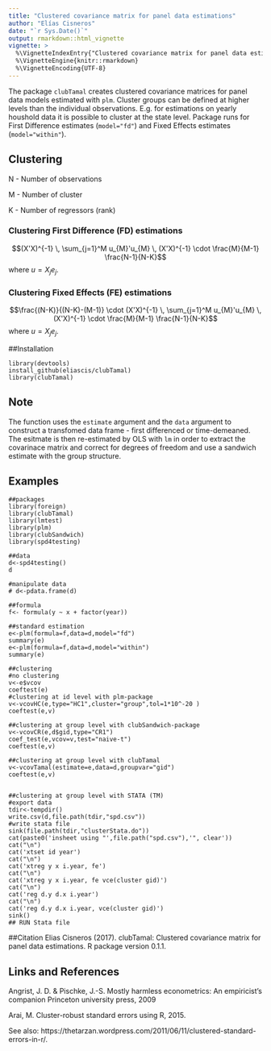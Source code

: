 ```yaml
---
title: "Clustered covariance matrix for panel data estimations"
author: "Elías Cisneros"
date: "`r Sys.Date()`"
output: rmarkdown::html_vignette
vignette: >
  %\VignetteIndexEntry{"Clustered covariance matrix for panel data estimations"}
  %\VignetteEngine{knitr::rmarkdown}
  %\VignetteEncoding{UTF-8}
---
```


The package `clubTamal` creates clustered covariance matrices for panel data models estimated with `plm`. Cluster groups can be defined at higher levels than the individual observations. E.g. for estimations on yearly houshold data it is possible to cluster at the state level. 
Package runs for First Difference estimates (`model="fd"`) and Fixed Effects estimates (`model="within"`). 
    
## Clustering
N - Number of observations

M - Number of cluster 

K - Number of regressors (rank)

### Clustering First Difference (FD) estimations

$$(X'X)^{-1} \, \sum_{j=1}^M u_{M}'u_{M} \, (X'X)^{-1} \cdot \frac{M}{M-1} \frac{N-1}{N-K}$$
where $u = X_{j} e_{j}$.

### Clustering Fixed Effects (FE) estimations

$$\frac{(N-K)}{(N-K)-(M-1)} \cdot (X'X)^{-1} \, \sum_{j=1}^M u_{M}'u_{M} \, (X'X)^{-1} \cdot \frac{M}{M-1} \frac{N-1}{N-K}$$
where $u = X_{j} e_{j}$.

##Installation
```
library(devtools)
install_github(eliascis/clubTamal)
library(clubTamal)
```


## Note 
The function uses the `estimate` argument and the `data` argument to construct a transfomed data frame
- first differenced or time-demeaned. The esitmate is then re-estimated by OLS with `lm` in order to extract the
covarinace matrix and correct for degrees of freedom and use a sandwich estimate with the group structure.



## Examples

```
##packages
library(foreign)
library(clubTamal)
library(lmtest)
library(plm)
library(clubSandwich)
library(spd4testing)

##data
d<-spd4testing()
d

#manipulate data
# d<-pdata.frame(d)

##formula
f<- formula(y ~ x + factor(year))

##standard estimation
e<-plm(formula=f,data=d,model="fd")
summary(e)
e<-plm(formula=f,data=d,model="within")
summary(e)

##clustering
#no clustering
v<-e$vcov
coeftest(e)
#clustering at id level with plm-package
v<-vcovHC(e,type="HC1",cluster="group",tol=1*10^-20 )
coeftest(e,v)

##clustering at group level with clubSandwich-package
v<-vcovCR(e,d$gid,type="CR1")
coef_test(e,vcov=v,test="naive-t")
coeftest(e,v)

##clustering at group level with clubTamal
v<-vcovTamal(estimate=e,data=d,groupvar="gid")
coeftest(e,v)


##clustering at group level with STATA (TM)
#export data
tdir<-tempdir()
write.csv(d,file.path(tdir,"spd.csv"))
#write stata file
sink(file.path(tdir,"clusterStata.do"))
cat(paste0('insheet using "',file.path("spd.csv"),'", clear'))
cat("\n")
cat('xtset id year')
cat("\n")
cat('xtreg y x i.year, fe')
cat("\n")
cat('xtreg y x i.year, fe vce(cluster gid)')
cat("\n")
cat('reg d.y d.x i.year')
cat("\n")
cat('reg d.y d.x i.year, vce(cluster gid)')
sink()
## RUN Stata file
``` 







##Citation
Elias Cisneros (2017). clubTamal: Clustered covariance matrix for panel
  data estimations. R package version 0.1.1.

## Links and References
Angrist, J. D. & Pischke, J.-S. Mostly harmless econometrics: An empiricist's companion Princeton university press, 2009

Arai, M. Cluster-robust standard errors using R, 2015.

See also: https://thetarzan.wordpress.com/2011/06/11/clustered-standard-errors-in-r/.


